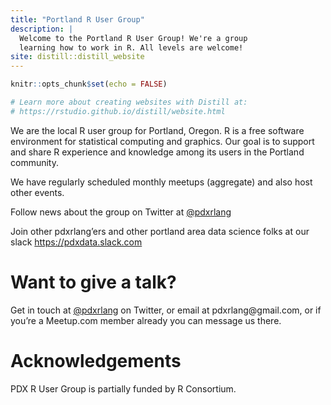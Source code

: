 ```yaml
---
title: "Portland R User Group"
description: |
  Welcome to the Portland R User Group! We're a group
  learning how to work in R. All levels are welcome!
site: distill::distill_website
---
```


```r
knitr::opts_chunk$set(echo = FALSE)

# Learn more about creating websites with Distill at:
# https://rstudio.github.io/distill/website.html

```

We are the local R user group for Portland, Oregon. R is a free software environment for statistical computing and graphics. Our goal is to support and share R experience and knowledge among its users in the Portland community.

We have regularly scheduled monthly meetups (aggregate) and also host other events.

Follow news about the group on Twitter at [@pdxrlang](https://twitter.com/pdxrlang)

Join other pdxrlang’ers and other portland area data science folks at our slack [https://pdxdata.slack.com](https://pdxdata.slack.com)


# Want to give a talk?

Get in touch at [@pdxrlang](https://twitter.com/pdxrlang) on Twitter, or email at pdxrlang@gmail.com, or if you’re a Meetup.com member already you can message us there.

# Acknowledgements

PDX R User Group is partially funded by R Consortium.